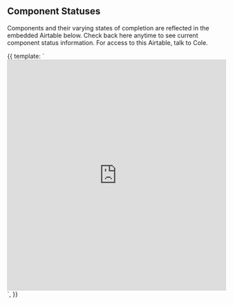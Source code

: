 
<Meta title="Foundations/Component Statuses" />


<Canvas>
  <h2>Component Statuses</h2>
  <p> Components and their varying states of completion are reflected in the embedded Airtable below.
Check back here anytime to see current component status information. For access to this Airtable, talk to Cole.</p>
  <Story name="Component Statuses">
    {{
            template: `<iframe class="airtable-embed" src="https://airtable.com/embed/shrtuFWoEvMQ7WT0b?backgroundColor=blue&layout=card&viewControls=on" frameborder="0" onmousewheel="" width="100%" height="533" style="background: transparent; border: 1px solid #ccc;"></iframe>`,
        }}
</Story>
</Canvas>
